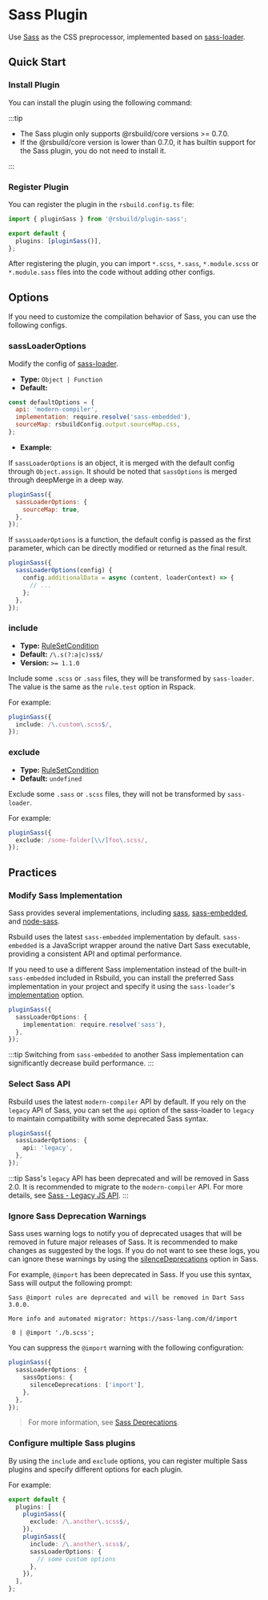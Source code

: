 # Sass Plugin


<SourceCode href="https://github.com/web-infra-dev/rsbuild/tree/main/packages/plugin-sass" />

Use [Sass](https://sass-lang.com/) as the CSS preprocessor, implemented based on [sass-loader](https://github.com/webpack-contrib/sass-loader).

## Quick Start

### Install Plugin

You can install the plugin using the following command:


<PackageManagerTabs command="add @rsbuild/plugin-sass -D" />

:::tip

- The Sass plugin only supports @rsbuild/core versions >= 0.7.0.
- If the @rsbuild/core version is lower than 0.7.0, it has builtin support for the Sass plugin, you do not need to install it.

:::

### Register Plugin

You can register the plugin in the `rsbuild.config.ts` file:

```ts title="rsbuild.config.ts"
import { pluginSass } from '@rsbuild/plugin-sass';

export default {
  plugins: [pluginSass()],
};
```

After registering the plugin, you can import `*.scss`, `*.sass`, `*.module.scss` or `*.module.sass` files into the code without adding other configs.

## Options

If you need to customize the compilation behavior of Sass, you can use the following configs.

### sassLoaderOptions

Modify the config of [sass-loader](https://github.com/webpack-contrib/sass-loader).

- **Type:** `Object | Function`
- **Default:**

```js
const defaultOptions = {
  api: 'modern-compiler',
  implementation: require.resolve('sass-embedded'),
  sourceMap: rsbuildConfig.output.sourceMap.css,
};
```

- **Example:**

If `sassLoaderOptions` is an object, it is merged with the default config through `Object.assign`. It should be noted that `sassOptions` is merged through deepMerge in a deep way.

```js
pluginSass({
  sassLoaderOptions: {
    sourceMap: true,
  },
});
```

If `sassLoaderOptions` is a function, the default config is passed as the first parameter, which can be directly modified or returned as the final result.

```js
pluginSass({
  sassLoaderOptions(config) {
    config.additionalData = async (content, loaderContext) => {
      // ...
    };
  },
});
```

### include

- **Type:** [RuleSetCondition](https://rspack.dev/config/module#condition)
- **Default:** `/\.s(?:a|c)ss$/`
- **Version:** `>= 1.1.0`

Include some `.scss` or `.sass` files, they will be transformed by `sass-loader`. The value is the same as the `rule.test` option in Rspack.

For example:

```ts
pluginSass({
  include: /\.custom\.scss$/,
});
```

### exclude

- **Type:** [RuleSetCondition](https://rspack.dev/config/module#condition)
- **Default:** `undefined`

Exclude some `.sass` or `.scss` files, they will not be transformed by `sass-loader`.

For example:

```ts
pluginSass({
  exclude: /some-folder[\\/]foo\.scss/,
});
```

## Practices

### Modify Sass Implementation

Sass provides several implementations, including [sass](https://www.npmjs.com/package/sass), [sass-embedded](https://www.npmjs.com/package/sass-embedded), and [node-sass](https://www.npmjs.com/package/node-sass).

Rsbuild uses the latest `sass-embedded` implementation by default. `sass-embedded` is a JavaScript wrapper around the native Dart Sass executable, providing a consistent API and optimal performance.

If you need to use a different Sass implementation instead of the built-in `sass-embedded` included in Rsbuild, you can install the preferred Sass implementation in your project and specify it using the `sass-loader`'s [implementation](https://github.com/webpack-contrib/sass-loader?tab=readme-ov-file#implementation) option.

```ts
pluginSass({
  sassLoaderOptions: {
    implementation: require.resolve('sass'),
  },
});
```

:::tip
Switching from `sass-embedded` to another Sass implementation can significantly decrease build performance.
:::

### Select Sass API

Rsbuild uses the latest `modern-compiler` API by default. If you rely on the `legacy` API of Sass, you can set the `api` option of the sass-loader to `legacy` to maintain compatibility with some deprecated Sass syntax.

```ts
pluginSass({
  sassLoaderOptions: {
    api: 'legacy',
  },
});
```

:::tip
Sass's `legacy` API has been deprecated and will be removed in Sass 2.0. It is recommended to migrate to the `modern-compiler` API. For more details, see [Sass - Legacy JS API](https://sass-lang.com/documentation/breaking-changes/legacy-js-api/).
:::

### Ignore Sass Deprecation Warnings

Sass uses warning logs to notify you of deprecated usages that will be removed in future major releases of Sass. It is recommended to make changes as suggested by the logs. If you do not want to see these logs, you can ignore these warnings by using the [silenceDeprecations](https://sass-lang.com/documentation/js-api/interfaces/stringoptions/#silenceDeprecations) option in Sass.

For example, `@import` has been deprecated in Sass. If you use this syntax, Sass will output the following prompt:

```
Sass @import rules are deprecated and will be removed in Dart Sass 3.0.0.

More info and automated migrator: https://sass-lang.com/d/import

 0 | @import './b.scss';
```

You can suppress the `@import` warning with the following configuration:

```ts
pluginSass({
  sassLoaderOptions: {
    sassOptions: {
      silenceDeprecations: ['import'],
    },
  },
});
```

> For more information, see [Sass Deprecations](https://sass-lang.com/documentation/js-api/interfaces/deprecations/).

### Configure multiple Sass plugins

By using the `include` and `exclude` options, you can register multiple Sass plugins and specify different options for each plugin.

For example:

```ts
export default {
  plugins: [
    pluginSass({
      exclude: /\.another\.scss$/,
    }),
    pluginSass({
      include: /\.another\.scss$/,
      sassLoaderOptions: {
        // some custom options
      },
    }),
  ],
};
```
